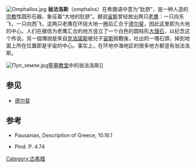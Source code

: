 [[File:Omphallos.jpg|thumb]]
'''翁法洛斯'''（omphalos）在希腊语中意为“肚脐”，是一种人造的[[宗教|宗教]]性圆形石器，象征着“大地的肚脐”。据说[[宙斯|宙斯]]曾经放出两只[[老鹰|老鹰]]：一只向东飞，一只向西飞，这两只老鹰在环绕大地一圈后汇合于[[德尔斐|德尔斐]]，因此这里即为大地的中心{{ref|pindar}}。人们在据信为老鹰汇合的地方竖立了一个白色的圆柱形[[大理石|大理石]]，以纪念这个传说。另一個傳說是來自[[克洛諾斯|克洛諾斯]]被兒子[[宙斯|宙斯]]挑戰後，吐出的一塊石頭，掉到地面上所在位置即是宇宙的中心。事实上，在环地中海地区的很多地方都竖有翁法洛斯。

[[File:Пуп_земли.jpg|thumb]][[聖墓教堂|聖墓教堂]]中的翁法洛斯]]

== 参见 ==
* [[德尔斐|德尔斐]]

== 参考 ==
* Pausanias, Description of Greece, 10.16.1
* {{note|pindar}} Pind. P. 4.74

[[Category:古希腊|Category:古希腊]]
